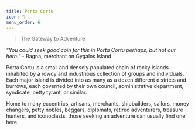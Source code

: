 ```yaml
---
title: Porta Cortu
icon: 🔺
menu_order: 6
---
```


> The Gateway to Adventure

_“You could seek good coin for this in Porta Cortu perhaps, but not out here.”_ - Ragna, merchant on Gygalos Island

Porta Cortu is a small and densely populated chain of rocky islands inhabited by a rowdy and industrious collection of groups and individuals. Each major island is divided into as many as a dozen different districts and burrows, each governed by their own council, administrative department, syndicate, petty tyrant, or similar.

Home to many eccentrics, artisans, merchants, shipbuilders, sailors, money changers, petty nobles, beggars, diplomats, retired adventurers, treasure hunters, and iconoclasts, those seeking an adventure can usually find one here.
